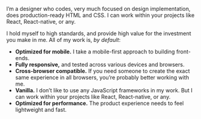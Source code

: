 I’m a designer who codes, very much focused on design implementation, does production-ready HTML and CSS. I can work within your projects like React, React-native, or any.

I hold myself to high standards, and provide high value for the investment you make in me. All of my work is, *by default*:

* **Optimized for mobile.** I take a mobile-first approach to building front-ends.
* **Fully responsive,** and tested across various devices and browsers.
* **Cross-browser compatible.** If you need someone to create the exact same experience in all browsers, you’re probably better working with me.
* **Vanilla.** I don’t like to use any JavaScript frameworks in my work. But I can work within your projects like React, React-native, or any.
* **Optimized for performance.** The product experience needs to feel lightweight and fast. 